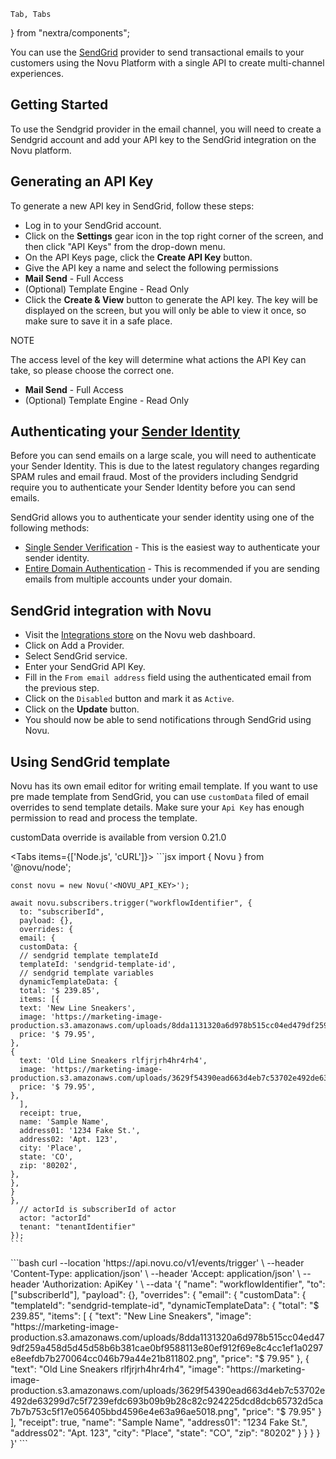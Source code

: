     Tab, Tabs
} from "nextra/components";

You can use the [SendGrid](https://sendgrid.com/) provider to send transactional emails to your customers using the Novu Platform with a single API to create multi-channel experiences.

## Getting Started

To use the Sendgrid provider in the email channel, you will need to create a Sendgrid account and add your API key to the SendGrid integration on the Novu platform.

## Generating an API Key

To generate a new API key in SendGrid, follow these steps:

- Log in to your SendGrid account.
- Click on the **Settings** gear icon in the top right corner of the screen, and then click "API Keys" from the drop-down menu.
- On the API Keys page, click the **Create API Key** button.
- Give the API key a name and select the following permissions
- **Mail Send** - Full Access
- (Optional) Template Engine - Read Only
- Click the **Create & View** button to generate the API key. The key will be displayed on the screen, but you will only be able to view it once, so make sure to save it in a safe place.

NOTE

The access level of the key will determine what actions the API Key can take, so please choose the correct one.

- **Mail Send** - Full Access
- (Optional) Template Engine - Read Only

## Authenticating your [Sender Identity](https://docs.sendgrid.com/for-developers/sending-email/sender-identity)

Before you can send emails on a large scale, you will need to authenticate your Sender Identity. This is due to the latest regulatory changes regarding SPAM rules and email fraud. Most of the providers including Sendgrid require you to authenticate your Sender Identity before you can send emails.

SendGrid allows you to authenticate your sender identity using one of the following methods:

- [Single Sender Verification](https://docs.sendgrid.com/ui/sending-email/sender-verification) - This is the easiest way to authenticate your sender identity.
- [Entire Domain Authentication](https://docs.sendgrid.com/ui/account-and-settings/how-to-set-up-domain-authentication) - This is recommended if you are sending emails from multiple accounts under your domain.

## SendGrid integration with Novu

- Visit the [Integrations store](https://web.novu.co/integrations?utm_campaign=docs-sendgrid) on the Novu web dashboard.
- Click on Add a Provider.
- Select SendGrid service.
- Enter your SendGrid API Key.
- Fill in the `From email address` field using the authenticated email from the previous step.
- Click on the `Disabled` button and mark it as `Active`.
- Click on the **Update** button.
- You should now be able to send notifications through SendGrid using Novu.

## Using SendGrid template

Novu has its own email editor for writing email template. If you want to use pre made template from SendGrid, you can use `customData` filed of email overrides to send template details. Make sure your `Api Key` has enough permission to read and process the template.

<div>customData override is available from version 0.21.0</div>

<Tabs items={['Node.js', 'cURL']}>
  <Tab>
    ```jsx
    import { Novu } from '@novu/node';

    const novu = new Novu('<NOVU_API_KEY>');

    await novu.subscribers.trigger("workflowIdentifier", {
      to: "subscriberId",
      payload: {},
      overrides: {
      email: {
      customData: {
      // sendgrid template templateId
      templateId: 'sendgrid-template-id',
      // sendgrid template variables
      dynamicTemplateData: {
      total: '$ 239.85',
      items: [{
      text: 'New Line Sneakers',
      image: 'https://marketing-image-production.s3.amazonaws.com/uploads/8dda1131320a6d978b515cc04ed479df259a458d5d45d58b6b381cae0bf9588113e80ef912f69e8c4cc1ef1a0297e8eefdb7b270064cc046b79a44e21b811802.png',
      price: '$ 79.95',
    },
    {
      text: 'Old Line Sneakers rlfjrjrh4hr4rh4',
      image: 'https://marketing-image-production.s3.amazonaws.com/uploads/3629f54390ead663d4eb7c53702e492de63299d7c5f7239efdc693b09b9b28c82c924225dcd8dcb65732d5ca7b7b753c5f17e056405bbd4596e4e63a96ae5018.png',
      price: '$ 79.95',
    },
      ],
      receipt: true,
      name: 'Sample Name',
      address01: '1234 Fake St.',
      address02: 'Apt. 123',
      city: 'Place',
      state: 'CO',
      zip: '80202',
    },
    },
    }
    },
      // actorId is subscriberId of actor
      actor: "actorId"
      tenant: "tenantIdentifier"
    });
    ```
  </Tab>
  <Tab>
    ```bash
    curl --location 'https://api.novu.co/v1/events/trigger' \
    --header 'Content-Type: application/json' \
    --header 'Accept: application/json' \
    --header 'Authorization: ApiKey <NOVU_API_KEY>' \
    --data '{
      "name": "workflowIdentifier",
      "to":  ["subscriberId"],
      "payload": {},
      "overrides": {
      "email": {
      "customData": {
      "templateId": "sendgrid-template-id",
      "dynamicTemplateData": {
      "total": "$ 239.85",
      "items": [
    {
      "text": "New Line Sneakers",
      "image": "https://marketing-image-production.s3.amazonaws.com/uploads/8dda1131320a6d978b515cc04ed479df259a458d5d45d58b6b381cae0bf9588113e80ef912f69e8c4cc1ef1a0297e8eefdb7b270064cc046b79a44e21b811802.png",
      "price": "$ 79.95"
    },
    {
      "text": "Old Line Sneakers rlfjrjrh4hr4rh4",
      "image": "https://marketing-image-production.s3.amazonaws.com/uploads/3629f54390ead663d4eb7c53702e492de63299d7c5f7239efdc693b09b9b28c82c924225dcd8dcb65732d5ca7b7b753c5f17e056405bbd4596e4e63a96ae5018.png",
      "price": "$ 79.95"
    }
      ],
      "receipt": true,
      "name": "Sample Name",
      "address01": "1234 Fake St.",
      "address02": "Apt. 123",
      "city": "Place",
      "state": "CO",
      "zip": "80202"
    }
    }
    }
    }
    }'
    ```
  </Tab>
</Tabs>